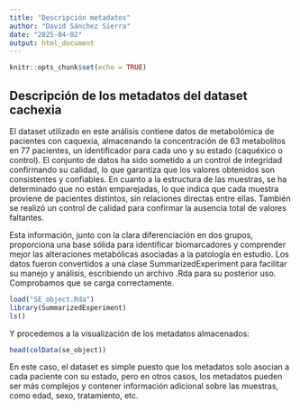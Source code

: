 ```yaml
---
title: "Descripción metadatos"
author: "David Sánchez Sierra"
date: "2025-04-02"
output: html_document
---
```


```r
knitr::opts_chunk$set(echo = TRUE)
```

## Descripción de los metadatos del dataset cachexia

El dataset utilizado en este análisis contiene datos de metabolómica de pacientes con caquexia, almacenando la concentración de 63 metabolitos en 77 pacientes, un identificador para cada uno y su estado (caquéxico o control). El conjunto de datos ha sido sometido a un control de integridad confirmando su calidad, lo que garantiza que los valores obtenidos son consistentes y confiables. En cuanto a la estructura de las muestras, se ha determinado que no están emparejadas, lo que indica que cada muestra proviene de pacientes distintos, sin relaciones directas entre ellas. También se realizó un control de calidad para confirmar la ausencia total de valores faltantes. 

Esta información, junto con la clara diferenciación en dos grupos, proporciona una base sólida para identificar biomarcadores y comprender mejor las alteraciones metabólicas asociadas a la patología en estudio. Los datos fueron convertidos a una clase SummarizedExperiment para facilitar su manejo y análisis, escribiendo un archivo .Rda para su posterior uso. Comprobamos que se carga correctamente. 

```r
load("SE_object.Rda")
library(SummarizedExperiment)
ls()
```
Y procedemos a la visualización de los metadatos almacenados:

```r
head(colData(se_object))
```
En este caso, el dataset es simple puesto que los metadatos solo asocian a cada paciente con su estado, pero en otros casos, los metadatos pueden ser más complejos y contener información adicional sobre las muestras, como edad, sexo, tratamiento, etc.



